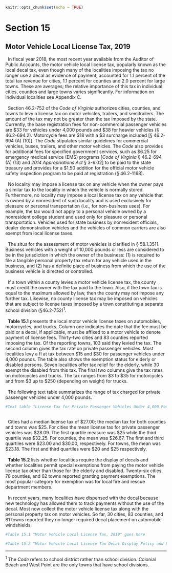```r
knitr::opts_chunk$set(echo = TRUE)
```
# Section 15
## Motor Vehicle Local License Tax, 2019

|   In fiscal year 2018, the most recent year available from the Auditor of Public Accounts, the motor vehicle local license tax,  popularly  known  as  the  local  decal  tax,  even  though  many  of  the  localities  imposing  the  tax  no  longer  use  a  decal as evidence of payment, accounted for 1.1 percent of the total tax revenue for cities, 1.1 percent for counties and 2.0 percent for large towns. These are averages; the relative importance of this tax in individual cities, counties and large towns  varies  significantly.  For  information  on  individual  localities see Appendix C.
|
|   Section  46.2-752  of  the  *Code  of  Virginia*  authorizes  cities,  counties,  and  towns  to  levy  a  license  tax  on  motor  vehicles, trailers, and semitrailers. The amount of the tax may not be greater than the tax imposed by the state. Currently, the    base  registration  fees  for  non-commercial  passenger  vehicles are \$33 for vehicles under 4,000 pounds and \$38 for heavier vehicles (§ 46.2-694.2). Motorcycle fees are \$18 with a \$3 surcharge included [§ 46.2-694 (A) (10)]. The *Code* stipulates similar guidelines for commercial vehicles, buses, trailers, and other motor vehicles. The *Code* also provides for additional fees for specified government services, such as \$6.25 for emergency medical service (EMS) programs [*Code  of  Virginia*  §  46.2-694  (A)  (13)  and  *2014 Appropriations  Act*  §  3-6.02]  to  be  paid  to  the  state  treasury  and  provides  for  a  $1.50  addition  for  the  official motor vehicle safety inspection program to be paid at registration (§ 46.2-1168).
|
|   No  locality  may  impose  a  license  tax  on  any  vehicle  when  the  owner  pays  a  similar  tax  to  the  locality  in  which  the  vehicle  is  normally  stored.  Furthermore,  no  locality  may  impose  a  local  license  tax  on  any  vehicle  that  is  owned  by  a  nonresident  of  such  locality  and  is  used  exclusively  for  pleasure  or  personal  transportation  (i.e.,  for  non-business  uses).  For  example,  the  tax  would  not  apply  to  a  personal  vehicle  owned  by  a  nonresident  college  student  and  used  only  for  pleasure  or  personal  transportation.  Vehicles  used  for  state  business  by  nonresident  officials,  dealer  demonstration  vehicles  and  the  vehicles  of  common  carriers  are  also  exempt from local license taxes.
|
|   The situs for the assessment of motor vehicles is clarified in  §  58.1.3511.  Business  vehicles  with  a  weight  of  10,000  pounds or less are considered to be in the jurisdiction in which the  owner  of  the  business:  (1)  is  required  to  file  a  tangible  personal property tax return for any vehicle used in the business, and (2) has a definite place of business from which the use of the business vehicle is directed or controlled.
|
|   If a town within a county levies a motor vehicle license tax, the county must credit the owner with the tax paid to the  town.  Also,  if  the  town  tax  is  equal  to  the  maximum  allowed by law, then the county may not impose any further tax.  Likewise,  no  county  license  tax  may  be  imposed  on  vehicles that are subject to license taxes imposed by a town constituting a separate school division (§46.2-752)$^1$.
|
|   **Table  15.1**  presents  the  local  motor  vehicle  license  taxes  on  automobiles,  motorcycles,  and  trucks.  Column  one indicates the date that the fee must be paid or a decal, if applicable, must be affixed to a motor vehicle to denote payment  of  license  fees.  Thirty-two  cities  and  83  counties  reported  imposing  the  tax.  Of  the  reporting  towns,  103  said  they  levied  the  tax.  The  second  column  gives  the tax rate on private passenger vehicles. Most localities levy a fl at tax between \$15 and \$30 for passenger vehicles under  4,000  pounds.  The  table  also  shows  the  exemption  status  for  elderly  or  disabled  persons.  Seven  localities offer tax relief for the elderly, while 30 exempt the disabled from this tax. The final two columns give the tax rates on motorcycles and trucks. The tax ranges from \$3 to \$35 for motorcycles and from \$3 up to \$250 (depending on weight) for trucks. 
|
|   The  following  text  table  summarizes  the  range  of  tax  charged for private passenger vehicles under 4,000 pounds.
```r
#Text table "License Tax for Private Passenger Vehicles Under 4,000 Pounds, 2019" goes here
```
|
|   Cities had a median license tax of \$27.00; the median tax for both counties and towns was \$25. For cities the mean license tax for private passenger vehicles was \$28.09. The first quartile measure was \$25 while the third quartile was \$32.25.  For  counties,  the  mean  was  \$26.67.  The  first and third  quartiles  were  \$23.00  and  \$30.00,  respectively.  For  towns,  the  mean  was  \$23.18.  The  first  and  third  quartiles  were \$20 and $25 respectively.
|
|   **Table 15.2** lists whether localities require the display of decals and whether localities permit special exemptions from paying the motor vehicle license tax other than those for the elderly and disabled. Twenty-six cities, 78 counties, and 62 towns reported granting payment exemptions. The most popular category for exemption was for local fire and rescue department members. 
|
|   In recent years, many localities have dispensed with the decal  because  new  technology  has  allowed  them  to  track  payments without the use of the decal. Most now collect the motor vehicle license tax along with the personal property tax on motor vehicles. So far, 30 cities, 83 counties, and 81 towns reported they no longer required decal placement on automobile windshields.
|
```r
#Table 15.1 "Motor Vehicle Local License Tax, 2019" goes here

#Table 15.2 "Motor Vehicle Local License Tax Decal Display Policy and Exemptions, 2019" goes here
```

-----------------------------------------------------------------------------------------------------------
$^1$ The *Code*  refers  to  school  district  rather  than  school  division.  Colonial  Beach  and  West  Point  are  the  only  towns  that  have  school divisions.